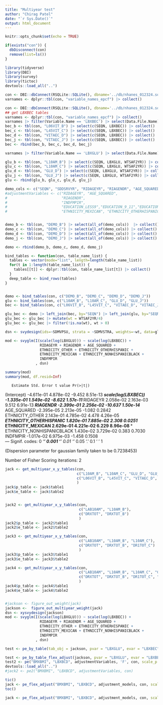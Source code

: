 ```yaml
---
title: "Multiyear test"
author: "Chirag Patel"
date: "`r Sys.Date()`"
output: html_document
---
```


```r
knitr::opts_chunk$set(echo = TRUE)
```


```r
if(exists("con")) {
  dbDisconnect(con)
  remove(list=ls())
}

```

```r
library(tidyverse)
library(DBI)
library(survey)
library(tictoc)
devtools::load_all("..")
```

```r
con <- DBI::dbConnect(RSQLite::SQLite(), dbname='../db/nhanes_012324.sqlite')
varnames <- dplyr::tbl(con, "variable_names_epcf") |> collect()

```

```r
con <- DBI::dbConnect(RSQLite::SQLite(), dbname='../db/nhanes_012324.sqlite')
## get LBXBEC tables
varnames <- dplyr::tbl(con, "variable_names_epcf") |> collect()
varnames |> filter(Variable.Name == 'LBXBEC') |> select(Data.File.Name)
bec_b <- tbl(con, "L06VIT_B") |> select(c(SEQN, LBXBEC)) |> collect()
bec_c <- tbl(con, "L45VIT_C") |> select(c(SEQN, LBXBEC)) |> collect()
bec_d <- tbl(con, "VITAEC_D") |> select(c(SEQN, LBXBEC)) |> collect()
bec_j <- tbl(con, "VITAEC_J") |> select(c(SEQN, LBXBEC)) |> collect()
bec <- rbind(bec_b, bec_c, bec_d, bec_j)

varnames |> filter(Variable.Name == 'LBXGLU') |> select(Data.File.Name)

glu_b <- tbl(con, "L10AM_B") |> select(c(SEQN, LBXGLU, WTSAF2YR)) |> collect()
glu_c <- tbl(con, "L10AM_C") |> select(c(SEQN, LBXGLU, WTSAF2YR)) |> collect()
glu_d <- tbl(con, "GLU_D") |> select(c(SEQN, LBXGLU, WTSAF2YR)) |> collect()
glu_j <- tbl(con, "GLU_J") |> select(c(SEQN, LBXGLU, WTSAF2YR)) |> collect()
glu <- rbind(glu_b, glu_c, glu_d, glu_j)

demo_cols <- c("SEQN", "SDDSRVYR", "RIDAGEYR", "RIAGENDR", "AGE_SQUARED", "WTMEC2YR", "SDMVPSU", "SDMVSTRA", "RIDRETH1", "INDFMPIR", "ETHNICITY_NONHISPANICWHITE", "ETHNICITY_MEXICAN","ETHNICITY_OTHERHISPANIC", "ETHNICITY_OTHER", "EDUCATION_LESS9", "EDUCATION_9_11", "EDUCATION_COLLEGEGRAD", "EDUCATION_HSGRAD", "ETHNICITY_NONHISPANICBLACK")
#adjustmentVariables <- c("RIDAGEYR", "AGE_SQUARED",
#                         "RIAGENDR",
#                         "INDFMPIR",
#                         "EDUCATION_LESS9","EDUCATION_9_11","EDUCATION_AA","EDUCATION_COLLEGEGRAD",
#                         "ETHNICITY_MEXICAN", "ETHNICITY_OTHERHISPANIC","ETHNICITY_OTHER", #"ETHNICITY_NONHISPANICBLACK")


demo_b <- tbl(con, "DEMO_B") |> select(all_of(demo_cols))  |> collect() 
demo_c <- tbl(con, "DEMO_C") |> select(all_of(demo_cols)) |> collect()
demo_d <- tbl(con, "DEMO_D") |> select(all_of(demo_cols)) |> collect()
demo_j <- tbl(con, "DEMO_J") |> select(all_of(demo_cols)) |> collect()

demo <- rbind(demo_b, demo_c, demo_d, demo_j)

bind_tables <- function(con, table_name_list) {
  tables <- vector(mode="list", length=length(table_name_list))
  for(t in 1:length(table_name_list)) {
    tables[[t]] <- dplyr::tbl(con, table_name_list[t]) |> collect()
  }
  deep_table <- bind_rows(tables)
}


demo <- bind_tables(con, c("DEMO_B", "DEMO_C", "DEMO_D", "DEMO_J"))
glu <- bind_tables(con, c("L10AM_B", "L10AM_C", "GLU_D", "GLU_J"))
bec <- bind_tables(con, c("L06VIT_B", "L45VIT_C", "VITAEC_D", "VITAEC_J"))

glu_bec <- demo |> left_join(bec, by="SEQN") |> left_join(glu, by="SEQN")
glu_bec <- glu_bec |> mutate(wt = WTSAF2YR/4)
glu_bec <- glu_bec |> filter(!is.na(wt), wt > 0)

dsn <- svydesign(ids=~SDMVPSU, strata = ~SDMVSTRA, weights=~wt, data=glu_bec, nest=T)

mod <- svyglm(I(scale(log(LBXGLU))) ~ scale(log(LBXBEC)) + 
                RIDAGEYR + RIAGENDR + AGE_SQUARED +
                ETHNICITY_OTHER + ETHNICITY_OTHERHISPANIC + 
                ETHNICITY_MEXICAN + ETHNICITY_NONHISPANICBLACK + 
                INDFMPIR
              , dsn)

summary(mod)
summary(mod, df.resid=Inf)

```

       Estimate Std. Error t value Pr(>|t|)    
(Intercept)                -4.611e-01  4.878e-02  -9.452 8.51e-13 ***
scale(log(LBXBEC))         -1.335e-01  1.549e-02  -8.622 1.57e-11 ***
RIDAGEYR                    2.058e-02  2.163e-03   9.512 6.91e-13 ***
RIAGENDR                   -2.399e-01  2.256e-02 -10.637 1.50e-14 ***
AGE_SQUARED                -2.395e-05  2.213e-05  -1.082   0.2842    
ETHNICITY_OTHER             2.143e-01  4.785e-02   4.478 4.26e-05 ***
ETHNICITY_OTHERHISPANIC     1.820e-01  7.885e-02   2.308   0.0251 *  
ETHNICITY_MEXICAN           2.629e-01  4.221e-02   6.229 8.96e-08 ***
ETHNICITY_NONHISPANICBLACK  1.430e-02  3.729e-02   0.383   0.7030    
INDFMPIR                   -1.017e-02  6.975e-03  -1.458   0.1508    
---
Signif. codes:  0 ‘***’ 0.001 ‘**’ 0.01 ‘*’ 0.05 ‘.’ 0.1 ‘ ’ 1

(Dispersion parameter for gaussian family taken to be 0.7238453)

Number of Fisher Scoring iterations: 2


```r

jack <- get_multiyear_x_y_tables(con, 
                                 c("L10AM_B", "L10AM_C", "GLU_D", "GLU_J"), 
                                 c("L06VIT_B", "L45VIT_C", "VITAEC_D", "VITAEC_J")
                                 )
jack$p_table <- jack$table1
jack$e_table <- jack$table2


jack2 <- get_multiyear_x_y_tables(con, 
                                  c("LAB10AM", "L10AM_B"),
                                  c("DRXTOT", "DRXTOT_B")
                                  )
jack2$p_table <- jack2$table1
jack2$e_table <- jack2$table2

jack3 <- get_multiyear_x_y_tables(con, 
                                  c("LAB10AM", "L10AM_B", "L10AM_C"),
                                  c("DRXTOT", "DRXTOT_B", "DR1TOT_C")
                                  )
jack3$p_table <- jack3$table1
jack3$e_table <- jack3$table2

jack4 <- get_multiyear_x_y_tables(con, 
                                  c("LAB10AM", "L10AM_B", "L10AM_C", "GLU_D"),
                                  c("DRXTOT", "DRXTOT_B", "DR1TOT_C", "DR1TOT_D")
                                  )
jack4$p_table <- jack4$table1
jack4$e_table <- jack4$table2


#jackson <- figure_out_weight(jack)
jackson <-  figure_out_multiyear_weight(jack)
dsn <- xysvydesign(jackson)
mod <- svyglm(I(scale(log(LBXGLU))) ~ scale(log(LBXBEC)) + 
                RIDAGEYR + RIAGENDR + AGE_SQUARED +
                ETHNICITY_OTHER + ETHNICITY_OTHERHISPANIC + 
                ETHNICITY_MEXICAN + ETHNICITY_NONHISPANICBLACK + 
                INDFMPIR
              , dsn)

test <- pe_by_table(tab_obj = jackson, pvar = "LBXGLU", evar = "LBXBEC",  adjustment_variables = adjustmentVariables, scale_p = T) ## works

test <- pe_by_table_flex_adjust(jackson, pvar = "LBXGLU", evar = "LBXBEC", adjustment_models, scale_p = T) ## works
test2 <- pe("BMXBMI", "LBXBCD", adjustmentVariables, 'F', con, scale_p = T)
devtools::load_all("..")
#jack2 <- pe2("BMXBMI", "LBXBCD", adjustmentVariables, con)

tic()
jack <- pe_flex_adjust("BMXBMI", "LBXBCD", adjustment_models, con, scale_p=T)
toc()

jack <- pe_flex_adjust("BMXBMI", "LBXBCD", adjustment_models, con, scale_p=T)
```
